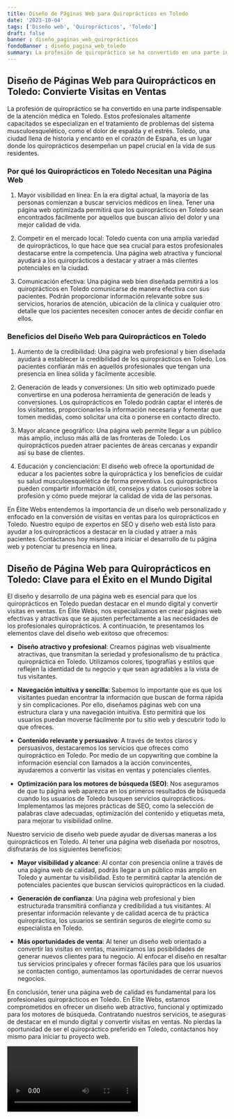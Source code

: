 ```yaml
---
title: Diseño de Páginas Web para Quiroprácticos en Toledo
date: '2023-10-04'
tags: ['Diseño web', 'Quiroprácticos', 'Toledo']
draft: false
banner : diseño_paginas_web_quiroprácticos
fondoBanner : diseño_pagina_web_toledo
summary: La profesión de quiropráctico se ha convertido en una parte indispensable de la atención médica en Toledo. Estos profesionales altamente capacitados se especializan en el tratamiento de problemas del sistema musculoesquelético, como el dolor de espalda y el estrés. Toledo, una ciudad llena de historia y encanto en el corazón de España, es un lugar donde los quiroprácticos desempeñan un papel crucial en la vida de sus residentes.
---
```


## Diseño de Páginas Web para Quiroprácticos en Toledo: Convierte Visitas en Ventas

La profesión de quiropráctico se ha convertido en una parte indispensable de la atención médica en Toledo. Estos profesionales altamente capacitados se especializan en el tratamiento de problemas del sistema musculoesquelético, como el dolor de espalda y el estrés. Toledo, una ciudad llena de historia y encanto en el corazón de España, es un lugar donde los quiroprácticos desempeñan un papel crucial en la vida de sus residentes.

### Por qué los Quiroprácticos en Toledo Necesitan una Página Web

1. Mayor visibilidad en línea: En la era digital actual, la mayoría de las personas comienzan a buscar servicios médicos en línea. Tener una página web optimizada permitirá que los quiroprácticos en Toledo sean encontrados fácilmente por aquellos que buscan alivio del dolor y una mejor calidad de vida.

2. Competir en el mercado local: Toledo cuenta con una amplia variedad de quiroprácticos, lo que hace que sea crucial para estos profesionales destacarse entre la competencia. Una página web atractiva y funcional ayudará a los quiroprácticos a destacar y atraer a más clientes potenciales en la ciudad.

3. Comunicación efectiva: Una página web bien diseñada permitirá a los quiroprácticos en Toledo comunicarse de manera efectiva con sus pacientes. Podrán proporcionar información relevante sobre sus servicios, horarios de atención, ubicación de la clínica y cualquier otro detalle que los pacientes necesiten conocer antes de decidir confiar en ellos.

### Beneficios del Diseño Web para Quiroprácticos en Toledo

1. Aumento de la credibilidad: Una página web profesional y bien diseñada ayudará a establecer la credibilidad de los quiroprácticos en Toledo. Los pacientes confiarán más en aquellos profesionales que tengan una presencia en línea sólida y fácilmente accesible.

2. Generación de leads y conversiones: Un sitio web optimizado puede convertirse en una poderosa herramienta de generación de leads y conversiones. Los quiroprácticos en Toledo podrán captar el interés de los visitantes, proporcionarles la información necesaria y fomentar que tomen medidas, como solicitar una cita o ponerse en contacto directo.

3. Mayor alcance geográfico: Una página web permite llegar a un público más amplio, incluso más allá de las fronteras de Toledo. Los quiroprácticos pueden atraer pacientes de áreas cercanas y expandir así su base de clientes.

4. Educación y concienciación: El diseño web ofrece la oportunidad de educar a los pacientes sobre la quiropráctica y los beneficios de cuidar su salud musculoesquelética de forma preventiva. Los quiroprácticos pueden compartir información útil, consejos y datos curiosos sobre la profesión y cómo puede mejorar la calidad de vida de las personas.

En Élite Webs entendemos la importancia de un diseño web personalizado y enfocado en la conversión de visitas en ventas para los quiroprácticos en Toledo. Nuestro equipo de expertos en SEO y diseño web está listo para ayudar a los quiroprácticos a destacar en la ciudad y atraer a más pacientes. Contáctanos hoy mismo para iniciar el desarrollo de tu página web y potenciar tu presencia en línea.

<GifSeo />

<Cta />

## Diseño de Página Web para Quiroprácticos en Toledo: Clave para el Éxito en el Mundo Digital

El diseño y desarrollo de una página web es esencial para que los quiroprácticos en Toledo puedan destacar en el mundo digital y convertir visitas en ventas. En Élite Webs, nos especializamos en crear páginas web efectivas y atractivas que se ajusten perfectamente a las necesidades de los profesionales quiroprácticos. A continuación, te presentamos los elementos clave del diseño web exitoso que ofrecemos:

- **Diseño atractivo y profesional**: Creamos páginas web visualmente atractivas, que transmitan la seriedad y profesionalismo de tu práctica quiropráctica en Toledo. Utilizamos colores, tipografías y estilos que reflejen la identidad de tu negocio y que sean agradables a la vista de tus visitantes.

- **Navegación intuitiva y sencilla**: Sabemos lo importante que es que los visitantes puedan encontrar la información que buscan de forma rápida y sin complicaciones. Por ello, diseñamos páginas web con una estructura clara y una navegación intuitiva. Esto permitirá que los usuarios puedan moverse fácilmente por tu sitio web y descubrir todo lo que ofreces.

- **Contenido relevante y persuasivo**: A través de textos claros y persuasivos, destacaremos los servicios que ofreces como quiropráctico en Toledo. Por medio de un copywriting que combine la información esencial con llamados a la acción convincentes, ayudaremos a convertir las visitas en ventas y potenciales clientes.

- **Optimización para los motores de búsqueda (SEO)**: Nos aseguramos de que tu página web aparezca en los primeros resultados de búsqueda cuando los usuarios de Toledo busquen servicios quiroprácticos. Implementamos las mejores prácticas de SEO, como la selección de palabras clave adecuadas, optimización del contenido y etiquetas meta, para mejorar tu visibilidad online.

Nuestro servicio de diseño web puede ayudar de diversas maneras a los quiroprácticos en Toledo. Al tener una página web diseñada por nosotros, disfrutarás de los siguientes beneficios:

- **Mayor visibilidad y alcance**: Al contar con presencia online a través de una página web de calidad, podrás llegar a un público más amplio en Toledo y aumentar tu visibilidad. Esto te permitirá captar la atención de potenciales pacientes que buscan servicios quiroprácticos en la ciudad.

- **Generación de confianza**: Una página web profesional y bien estructurada transmitirá confianza y credibilidad a tus visitantes. Al presentar información relevante y de calidad acerca de tu práctica quiropráctica, los usuarios se sentirán seguros de elegirte como su especialista en Toledo.

- **Más oportunidades de venta**: Al tener un diseño web orientado a convertir las visitas en ventas, maximizamos las posibilidades de generar nuevos clientes para tu negocio. Al enfocar el diseño en resaltar tus servicios principales y ofrecer formas fáciles para que los usuarios se contacten contigo, aumentamos las oportunidades de cerrar nuevos negocios.

En conclusión, tener una página web de calidad es fundamental para los profesionales quiroprácticos en Toledo. En Élite Webs, estamos comprometidos en ofrecer un diseño web atractivo, funcional y optimizado para los motores de búsqueda. Contratando nuestros servicios, te aseguras de destacar en el mundo digital y convertir visitas en ventas. No pierdas la oportunidad de ser el quiropráctico preferido en Toledo, contáctanos hoy mismo para iniciar tu proyecto web.

<Video />

<CtaBot job='Quiroprácticos' city='Toledo'/>

<Gmaps query='Toledo+españa+maps' />